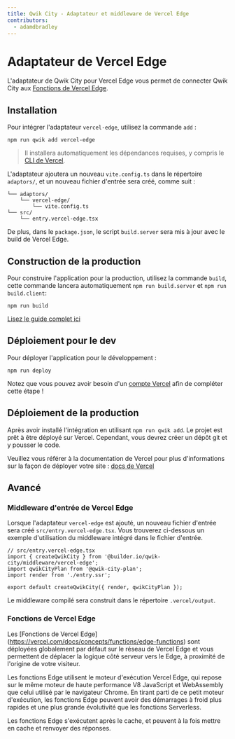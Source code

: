 ```yaml
---
title: Qwik City - Adaptateur et middleware de Vercel Edge
contributors:
  - adamdbradley
---
```


# Adaptateur de Vercel Edge

L'adaptateur de Qwik City pour Vercel Edge vous permet de connecter Qwik City aux [Fonctions de Vercel Edge](https://vercel.com/docs/concepts/functions/edge-functions).

## Installation

Pour intégrer l'adaptateur `vercel-edge`, utilisez la commande `add` :

```shell
npm run qwik add vercel-edge
```

> Il installera automatiquement les dépendances requises, y compris le [CLI de Vercel](https://vercel.com/docs/cli).

L'adaptateur ajoutera un nouveau `vite.config.ts` dans le répertoire `adaptors/`, et un nouveau fichier d'entrée sera créé, comme suit :

```
└── adaptors/
    └── vercel-edge/
        └── vite.config.ts
└── src/
    └── entry.vercel-edge.tsx
```

De plus, dans le `package.json`, le script `build.server` sera mis à jour avec le build de Vercel Edge.

## Construction de la production

Pour construire l'application pour la production, utilisez la commande `build`, cette commande lancera automatiquement `npm run build.server` et `npm run build.client`:

```shell
npm run build
```

[Lisez le guide complet ici](https://github.com/BuilderIO/qwik/blob/main/starters/adaptors/Vercel-edge/README.md)

## Déploiement pour le dev

Pour déployer l'application pour le développement :

```shell
npm run deploy
```

Notez que vous pouvez avoir besoin d'un [compte Vercel](https://docs.Vercel.com/get-started/) afin de compléter cette étape !

## Déploiement de la production

Après avoir installé l'intégration en utilisant `npm run qwik add`. Le projet est prêt à être déployé sur Vercel. Cependant, vous devrez créer un dépôt git et y pousser le code.

Veuillez vous référer à la documentation de Vercel pour plus d'informations sur la façon de déployer votre site : [docs de Vercel](https://vercel.com/docs/concepts/deployments/overview)

## Avancé

### Middleware d'entrée de Vercel Edge

Lorsque l'adaptateur `vercel-edge` est ajouté, un nouveau fichier d'entrée sera créé `src/entry.vercel-edge.tsx`. Vous trouverez ci-dessous un exemple d'utilisation du middleware intégré dans le fichier d'entrée.

```tsx
// src/entry.vercel-edge.tsx
import { createQwikCity } from '@builder.io/qwik-city/middleware/vercel-edge';
import qwikCityPlan from '@qwik-city-plan';
import render from './entry.ssr';

export default createQwikCity({ render, qwikCityPlan });
```

Le middleware compilé sera construit dans le répertoire `.vercel/output`.

### Fonctions de Vercel Edge

Les [Fonctions de Vercel Edge] (https://vercel.com/docs/concepts/functions/edge-functions) sont déployées globalement par défaut sur le réseau de Vercel Edge et vous permettent de déplacer la logique côté serveur vers le Edge, à proximité de l'origine de votre visiteur.

Les fonctions Edge utilisent le moteur d'exécution Vercel Edge, qui repose sur le même moteur de haute performance V8 JavaScript et WebAssembly que celui utilisé par le navigateur Chrome. En tirant parti de ce petit moteur d'exécution, les fonctions Edge peuvent avoir des démarrages à froid plus rapides et une plus grande évolutivité que les fonctions Serverless.

Les fonctions Edge s'exécutent après le cache, et peuvent à la fois mettre en cache et renvoyer des réponses.
